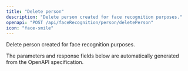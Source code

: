 ```yaml
---
title: "Delete person"
description: "Delete person created for face recognition purposes."
openapi: "POST /api/faceRecognition/person/deletePerson"
icon: "face-smile"
---
```


Delete person created for face recognition purposes.

<Note>
The parameters and response fields below are automatically generated from the OpenAPI specification.
</Note>
